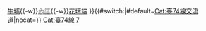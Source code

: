 {{高速公路
| 模板名稱 = 台74甲線
| 名稱 = [[File:TW PHW74a.svg|20px]][[台灣省道]][[台74線#支線|74甲線]]（彰化東外環道）
| 代表色 = #003876
| 交流道列表 = [[快官交流道|快官]]{{-w}}[[牛埔交流道|牛埔]]{{-w}}[[內厝交流道|<span style="color:#888;">內厝</span>]]{{-w}}[[花壇端]]
}}<includeonly>{{#switch:{{{1}}}|#default=[[Cat:臺74線交流道]]|nocat=}}</includeonly><noinclude>
[[Cat:臺74線]]
[[Cat:台灣快速公路路線模板|7]]
</noinclude>